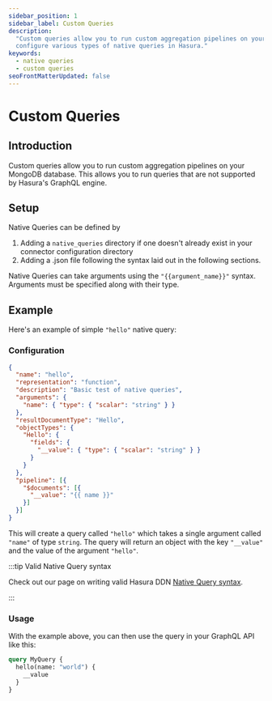 ```yaml
---
sidebar_position: 1
sidebar_label: Custom Queries
description:
  "Custom queries allow you to run custom aggregation pipelines on your MongoDB database. This page explains how to
  configure various types of native queries in Hasura."
keywords:
  - native queries
  - custom queries
seoFrontMatterUpdated: false
---
```


# Custom Queries

## Introduction

Custom queries allow you to run custom aggregation pipelines on your MongoDB database. This allows you to run queries
that are not supported by Hasura's GraphQL engine.

## Setup

Native Queries can be defined by
1. Adding a `native_queries` directory if one doesn't already exist in your connector configuration directory
2. Adding a .json file following the syntax laid out in the following sections.

Native Queries can take arguments using the `"{{argument_name}}"` syntax. Arguments must be specified along with their
type.

## Example

Here's an example of simple `"hello"` native query:

### Configuration

```json
{
  "name": "hello",
  "representation": "function",
  "description": "Basic test of native queries",
  "arguments": {
    "name": { "type": { "scalar": "string" } }
  },
  "resultDocumentType": "Hello",
  "objectTypes": {
    "Hello": {
      "fields": {
        "__value": { "type": { "scalar": "string" } }
      }
    }
  },
  "pipeline": [{  
    "$documents": [{
      "__value": "{{ name }}"
    }]
  }]
}
```

This will create a query called `"hello"` which takes a single argument called `"name"` of type `string`. The
query will return an object with the key `"__value"` and the value of the argument `"hello"`.

:::tip Valid Native Query syntax

Check out our page on writing valid Hasura DDN [Native Query syntax](/connectors/mongodb/native-queries/syntax.mdx).

:::

### Usage

With the example above, you can then use the query in your GraphQL API like this:

```graphql
query MyQuery {
  hello(name: "world") {
    __value
  }
}
```
